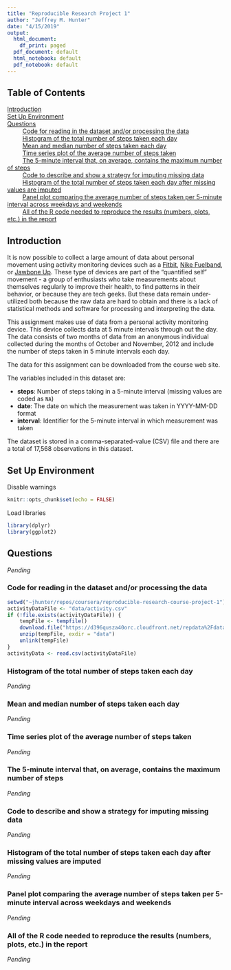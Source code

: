 ```yaml
---
title: "Reproducible Research Project 1"
author: "Jeffrey M. Hunter"
date: "4/15/2019"
output:
  html_document:
    df_print: paged
  pdf_document: default
  html_notebook: default
  pdf_notebook: default
---
```


## Table of Contents

[Introduction](#introduction)<br />
[Set Up Environment](#set-up-environment)<br />
[Questions](#questions)<br />
&nbsp;&nbsp;&nbsp;&nbsp;&nbsp;&nbsp;&nbsp;&nbsp; [Code for reading in the dataset and/or processing the data](#code-for-reading-in-the-dataset-andor-processing-the-data)<br />
&nbsp;&nbsp;&nbsp;&nbsp;&nbsp;&nbsp;&nbsp;&nbsp; [Histogram of the total number of steps taken each day](#histogram-of-the-total-number-of-steps-taken-each-day)<br />
&nbsp;&nbsp;&nbsp;&nbsp;&nbsp;&nbsp;&nbsp;&nbsp; [Mean and median number of steps taken each day](#mean-and-median-number-of-steps-taken-each-day)<br />
&nbsp;&nbsp;&nbsp;&nbsp;&nbsp;&nbsp;&nbsp;&nbsp; [Time series plot of the average number of steps taken](#time-series-plot-of-the-average-number-of-steps-taken)<br />
&nbsp;&nbsp;&nbsp;&nbsp;&nbsp;&nbsp;&nbsp;&nbsp; [The 5-minute interval that, on average, contains the maximum number of steps](#the-5-minute-interval-that-on-average-contains-the-maximum-number-of-steps)<br />
&nbsp;&nbsp;&nbsp;&nbsp;&nbsp;&nbsp;&nbsp;&nbsp; [Code to describe and show a strategy for imputing missing data](#code-to-describe-and-show-a-strategy-for-imputing-missing-data)<br />
&nbsp;&nbsp;&nbsp;&nbsp;&nbsp;&nbsp;&nbsp;&nbsp; [Histogram of the total number of steps taken each day after missing values are imputed](#histogram-of-the-total-number-of-steps-taken-each-day-after-missing-values-are-imputed)<br />
&nbsp;&nbsp;&nbsp;&nbsp;&nbsp;&nbsp;&nbsp;&nbsp; [Panel plot comparing the average number of steps taken per 5-minute interval across weekdays and weekends](#panel-plot-comparing-the-average-number-of-steps-taken-per-5-minute-interval-across-weekdays-and-weekends)<br />
&nbsp;&nbsp;&nbsp;&nbsp;&nbsp;&nbsp;&nbsp;&nbsp; [All of the R code needed to reproduce the results (numbers, plots, etc.) in the report](#all-of-the-r-code-needed-to-reproduce-the-results-numbers-plots-etc-in-the-report)

## Introduction

It is now possible to collect a large amount of data about personal movement
using activity monitoring devices such as a
[Fitbit](http://www.fitbit.com/),
[Nike Fuelband](http://www.nike.com/us/en_us/c/nikeplus-fuelband), or
[Jawbone Up](https://jawbone.com/up). These type of devices are part of the
"quantified self" movement - a group of enthusiasts who take measurements about
themselves regularly to improve their health, to find patterns in their
behavior, or because they are tech geeks. But these data remain under-utilized
both because the raw data are hard to obtain and there is a lack of statistical
methods and software for processing and interpreting the data.

This assignment makes use of data from a personal activity monitoring device.
This device collects data at 5 minute intervals through out the day. The data
consists of two months of data from an anonymous individual collected during the
months of October and November, 2012 and include the number of steps taken in 5
minute intervals each day.

The data for this assignment can be downloaded from the course web site.

The variables included in this dataset are:

* **steps**: Number of steps taking in a 5-minute interval (missing values are
  coded as ```NA```)
* **date**: The date on which the measurement was taken in YYYY-MM-DD format
* **interval**: Identifier for the 5-minute interval in which measurement was
  taken

The dataset is stored in a comma-separated-value (CSV) file and there are a
total of 17,568 observations in this dataset.

## Set Up Environment

Disable warnings

```r
knitr::opts_chunk$set(echo = FALSE)
```

Load libraries

```r
library(dplyr)
library(ggplot2)
```

## Questions

*Pending*

### Code for reading in the dataset and/or processing the data

```r
setwd("~jhunter/repos/coursera/reproducible-research-course-project-1")
activityDataFile <- "data/activity.csv"
if (!file.exists(activityDataFile)) {
    tempFile <- tempfile()
    download.file("https://d396qusza40orc.cloudfront.net/repdata%2Fdata%2Factivity.zip", tempFile)
    unzip(tempFile, exdir = "data")
    unlink(tempFile)
}
activityData <- read.csv(activityDataFile)
```

### Histogram of the total number of steps taken each day

*Pending*

### Mean and median number of steps taken each day

*Pending*

### Time series plot of the average number of steps taken

*Pending*

### The 5-minute interval that, on average, contains the maximum number of steps

*Pending*

### Code to describe and show a strategy for imputing missing data

*Pending*

### Histogram of the total number of steps taken each day after missing values are imputed

*Pending*

### Panel plot comparing the average number of steps taken per 5-minute interval across weekdays and weekends

*Pending*

### All of the R code needed to reproduce the results (numbers, plots, etc.) in the report

*Pending*
